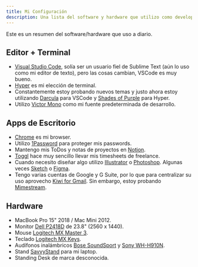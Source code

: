 ```yaml
---
title: Mi Configuración
description: Una lista del software y hardware que utilizo como developer
---
```


Este es un resumen del software/hardware que uso a diario.

## Editor + Terminal

- [Visual Studio Code](https://code.visualstudio.com/), solía ser un usuario fiel de Sublime Text (aún lo uso como mi editor de texto), pero las cosas cambian, VSCode es muy bueno.
- [Hyper](https://hyper.is/) es mi elección de terminal.
- Constantemente estoy probando nuevos temas y justo ahora estoy utilizando [Darcula](https://marketplace.visualstudio.com/items?itemName=dracula-theme.theme-dracula) para VSCode y [Shades of Purple](https://github.com/ahmadawais/shades-of-purple-hyper) para Hyper.
- Utilizo [Victor Mono](https://rubjo.github.io/victor-mono/) como mi fuente predeterminada de desarrollo.

## Apps de Escritorio

- [Chrome](https://www.google.com/chrome/) es mi browser.
- Utilizo [1Password](https://1password.com/) para proteger mis passwords.
- Mantengo mis ToDos y notas de proyectos en [Notion](https://www.notion.so/).
- [Toggl](https://toggl.com/) hace muy sencillo llevar mis timesheets de freelance.
- Cuando necesito diseñar algo utilizo [Illustrator](https://www.adobe.com/products/illustrator.html) o [Photoshop](https://www.adobe.com/products/photoshop.html). Algunas veces [Sketch](https://www.sketch.com/) o [Figma](https://www.figma.com/).
- Tengo varias cuentas de Google y G Suite, por lo que para centralizar su uso aprovecho [Kiwi for Gmail](https://www.kiwiforgmail.com/). Sin embargo, estoy probando [Mimestream](https://mimestream.com/).

## Hardware

- MacBook Pro 15" 2018 / Mac Mini 2012.
- Monitor [Dell P2418D](https://www.amazon.com/Dell-P2418D-23-8-16-Monitor/dp/B074MMR1V3) de 23.8" (2560 x 1440).
- Mouse [Logitech MX Master 3](https://www.logitech.com/en-us/product/mx-master-3.910-005620.html).
- Teclado [Logitech MX Keys](https://www.logitech.com/en-us/products/keyboards/mx-keys-wireless-keyboard.920-009294.html).
- Audífonos inalámbricos [Bose SoundSport](https://www.bose.com/en_us/products/headphones/earphones/soundsport-wireless.html#v=soundsport_wireless_black) y [Sony WH-H910N](https://www.sony.com/electronics/headband-headphones/wh-h910n).
- Stand [SavvyStand](https://www.amazon.com/dp/B01M05SYJL) para mi laptop.
- Standing Desk de marca desconocida.

